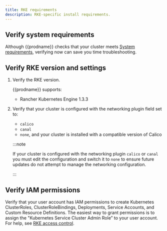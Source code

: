```yaml
---
title: RKE requirements
description: RKE-specific install requirements.
---
```


## Verify system requirements

Although {{prodname}} checks that your cluster meets [System requirements](system-requirements.mdx), verifying now can save you time troubleshooting.

## Verify RKE version and settings

1. Verify the RKE version.

   {{prodname}} supports:

   - Rancher Kubernetes Engine 1.3.3

1. Verify that your cluster is configured with the networking plugin field set to:

   - `calico`
   - `canal`
   - `none`, and your cluster is installed with a compatible version of Calico

   :::note

   If your cluster is configured with the networking plugin `calico` or `canal` you must edit the configuration and switch it to `none` to ensure future updates do not attempt to manage the networking configuration.

   :::

## Verify IAM permissions

Verify that your user account has IAM permissions to create Kubernetes ClusterRoles, ClusterRoleBindings, Deployments, Service Accounts, and Custom Resource Definitions. The easiest way to grant permissions is to assign the "Kubernetes Service Cluster Admin Role” to your user account. For help, see [RKE access control](https://rancher.com/docs/rancher/v2.x/en/admin-settings/rbac).
